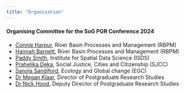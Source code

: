 ---
title: "Organisation"
---

#### Organising Committee for the SoG PGR Conference 2024

-   [Connie Harpur](https://environment.leeds.ac.uk/faculty/pgr/11405/connie-harpur), River Basin Processes and Management (RBPM)
-   [Hannah Barnett](https://climate.leeds.ac.uk/profiles/hannah-barnett/), River Basin Processes and Management (RBPM)
-   [Paddy Smith](https://environment.leeds.ac.uk/geography/pgr/12004/paddy-smith), Institute for Spatial Data Science (ISDS)
-   [Prahelika Deka](https://environment.leeds.ac.uk/geography/pgr/11996/prahelika-deka), Social Justice, Cities and Citizenship (SJCC)
-   [Sanola Sandiford](https://panorama-dtp.ac.uk/about/current-pgrs/sanola-sandiford/), Ecology and Global change (EGC)
-   [Dr Megan Klaar](https://environment.leeds.ac.uk/geography/staff/1060/dr-megan-klaar), Director of Postgraduate Research Studies
-   [Dr Nick Hood](https://environment.leeds.ac.uk/geography/staff/1051/dr-nick-hood), Deputy Director of Postgraduate Research Studies

